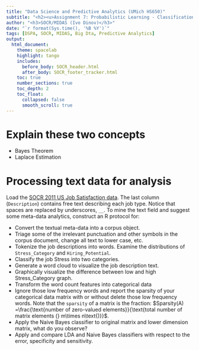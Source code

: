 ---
title: "Data Science and Predictive Analytics (UMich HS650)"
subtitle: "<h2><u>Assignment 7: Probabilistic Learning - Classification Using Naive Bayes</u></h2>"
author: "<h3>SOCR/MIDAS (Ivo Dinov)</h3>"
date: "`r format(Sys.time(), '%B %Y')`"
tags: [DSPA, SOCR, MIDAS, Big Dta, Predictive Analytics] 
output:
  html_document:
    theme: spacelab
    highlight: tango
    includes:
      before_body: SOCR_header.html
      after_body: SOCR_footer_tracker.html
    toc: true
    number_sections: true
    toc_depth: 2
    toc_float:
      collapsed: false
      smooth_scroll: true
---

# Explain these two concepts

* Bayes Theorem
* Laplace Estimation

# Processing text data for analysis
Load the [SOCR 2011 US Job Satisfaction data](http://wiki.socr.umich.edu/index.php/SOCR_Data_2011_US_JobsRanking#2011_Ranking_of_the_200_most_common_Jobs_in_the_US). The last column (`Description`) contains free text describing each job type. Notice that spaces are replaced by underscores, `__`. To mine the text field and suggest some meta-data analytics, construct an R protocol for: 

* Convert the textual meta-data into a corpus object. 
* Triage some of the irrelevant punctuation and other symbols in the corpus document, change all text to lower case, etc. 
* Tokenize the job descriptions into words. Examine the distributions of `Stress_Category` and `Hiring_Potential`. 
* Classify the job Stress into two categories. 
* Generate a word cloud to visualize the job description text. 
* Graphically visualize the difference between low and high Stress_Category graph. 
* Transform the word count features into categorical data
* Ignore those low frequency words and report the sparsity of your categorical data matrix with or without delete those low frequency words. Note that the `sparsity` of a matrix is the fraction: $Sparsity(A) =\frac{\text{number of zero-valued elements}}{\text{total number of matrix elements (} m\times n\text{)}}$.
* Apply the Naive Bayes classifier to original matrix and lower dimension matrix, what do you observe? 
* Apply and compare LDA and Naive Bayes classifiers with respect to the error, specificity and sensitivity.
